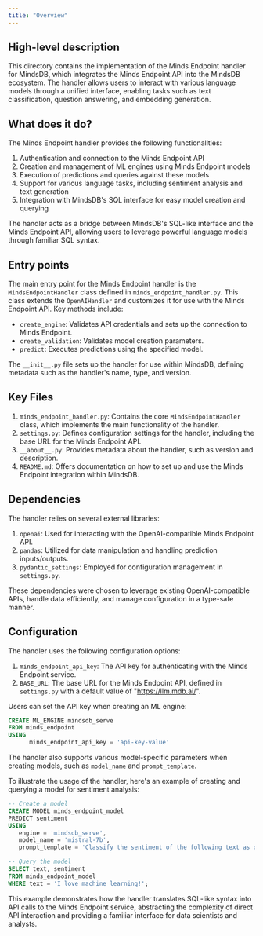 ```yaml
---
title: "Overview"
---
```


## High-level description
This directory contains the implementation of the Minds Endpoint handler for MindsDB, which integrates the Minds Endpoint API into the MindsDB ecosystem. The handler allows users to interact with various language models through a unified interface, enabling tasks such as text classification, question answering, and embedding generation.

## What does it do?
The Minds Endpoint handler provides the following functionalities:

1. Authentication and connection to the Minds Endpoint API
2. Creation and management of ML engines using Minds Endpoint models
3. Execution of predictions and queries against these models
4. Support for various language tasks, including sentiment analysis and text generation
5. Integration with MindsDB's SQL interface for easy model creation and querying

The handler acts as a bridge between MindsDB's SQL-like interface and the Minds Endpoint API, allowing users to leverage powerful language models through familiar SQL syntax.

## Entry points
The main entry point for the Minds Endpoint handler is the `MindsEndpointHandler` class defined in `minds_endpoint_handler.py`. This class extends the `OpenAIHandler` and customizes it for use with the Minds Endpoint API. Key methods include:

- `create_engine`: Validates API credentials and sets up the connection to Minds Endpoint.
- `create_validation`: Validates model creation parameters.
- `predict`: Executes predictions using the specified model.

The `__init__.py` file sets up the handler for use within MindsDB, defining metadata such as the handler's name, type, and version.

## Key Files
1. `minds_endpoint_handler.py`: Contains the core `MindsEndpointHandler` class, which implements the main functionality of the handler.
2. `settings.py`: Defines configuration settings for the handler, including the base URL for the Minds Endpoint API.
3. `__about__.py`: Provides metadata about the handler, such as version and description.
4. `README.md`: Offers documentation on how to set up and use the Minds Endpoint integration within MindsDB.

## Dependencies
The handler relies on several external libraries:

1. `openai`: Used for interacting with the OpenAI-compatible Minds Endpoint API.
2. `pandas`: Utilized for data manipulation and handling prediction inputs/outputs.
3. `pydantic_settings`: Employed for configuration management in `settings.py`.

These dependencies were chosen to leverage existing OpenAI-compatible APIs, handle data efficiently, and manage configuration in a type-safe manner.

## Configuration
The handler uses the following configuration options:

1. `minds_endpoint_api_key`: The API key for authenticating with the Minds Endpoint service.
2. `BASE_URL`: The base URL for the Minds Endpoint API, defined in `settings.py` with a default value of "https://llm.mdb.ai/".

Users can set the API key when creating an ML engine:

```sql
CREATE ML_ENGINE mindsdb_serve
FROM minds_endpoint
USING
      minds_endpoint_api_key = 'api-key-value'
```

The handler also supports various model-specific parameters when creating models, such as `model_name` and `prompt_template`.

To illustrate the usage of the handler, here's an example of creating and querying a model for sentiment analysis:

```sql
-- Create a model
CREATE MODEL minds_endpoint_model
PREDICT sentiment
USING
   engine = 'mindsdb_serve',
   model_name = 'mistral-7b',
   prompt_template = 'Classify the sentiment of the following text as one of `positive`, `neutral` or `negative`: {{text}}';

-- Query the model
SELECT text, sentiment
FROM minds_endpoint_model
WHERE text = 'I love machine learning!';
```

This example demonstrates how the handler translates SQL-like syntax into API calls to the Minds Endpoint service, abstracting the complexity of direct API interaction and providing a familiar interface for data scientists and analysts.